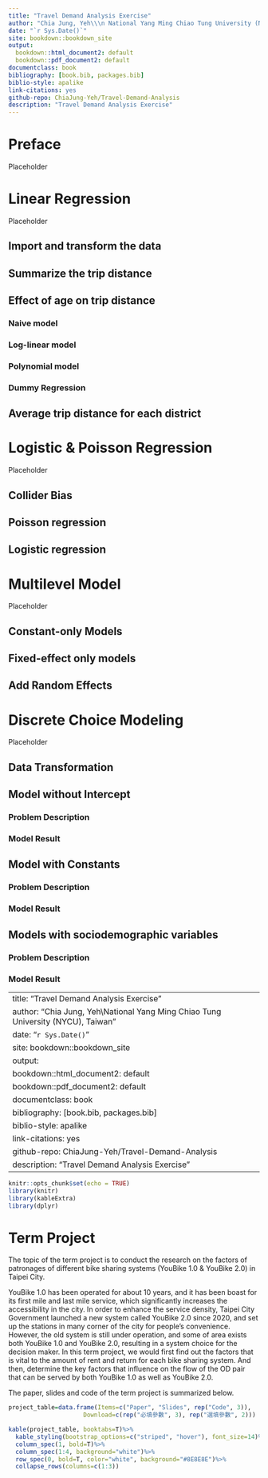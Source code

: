 ```yaml
--- 
title: "Travel Demand Analysis Exercise"
author: "Chia Jung, Yeh\\\n National Yang Ming Chiao Tung University (NYCU), Taiwan"
date: "`r Sys.Date()`"
site: bookdown::bookdown_site
output:
  bookdown::html_document2: default
  bookdown::pdf_document2: default
documentclass: book
bibliography: [book.bib, packages.bib]
biblio-style: apalike
link-citations: yes
github-repo: ChiaJung-Yeh/Travel-Demand-Analysis
description: "Travel Demand Analysis Exercise"
---
```


# **Preface** {-}

Placeholder



<!--chapter:end:index.Rmd-->


# Linear Regression

Placeholder


## Import and transform the data  
## Summarize the trip distance
## Effect of age on trip distance  
### Naive model
### Log-linear model
### Polynomial model
### Dummy Regression
## Average trip distance for each district

<!--chapter:end:01-Exercise_1.Rmd-->


# Logistic & Poisson Regression

Placeholder


## Collider Bias
## Poisson regression
## Logistic regression

<!--chapter:end:02-Exercise_2.Rmd-->


# Multilevel Model

Placeholder


## Constant-only Models
## Fixed-effect only models
## Add Random Effects

<!--chapter:end:03-Exercise_3.Rmd-->


# Discrete Choice Modeling

Placeholder


## Data Transformation  
## Model without Intercept
### Problem Description  
### Model Result
## Model with Constants
### Problem Description  
### Model Result
## Models with sociodemographic variables
### Problem Description  
### Model Result

<!--chapter:end:04-Exercise_4.Rmd-->

--- 
title: "Travel Demand Analysis Exercise"
author: "Chia Jung, Yeh\\\n National Yang Ming Chiao Tung University (NYCU), Taiwan"
date: "`r Sys.Date()`"
site: bookdown::bookdown_site
output:
  bookdown::html_document2: default
  bookdown::pdf_document2: default
documentclass: book
bibliography: [book.bib, packages.bib]
biblio-style: apalike
link-citations: yes
github-repo: ChiaJung-Yeh/Travel-Demand-Analysis
description: "Travel Demand Analysis Exercise"
---

```r
knitr::opts_chunk$set(echo = TRUE)
library(knitr)
library(kableExtra)
library(dplyr)
```


# **Term Project** {-}  
The topic of the term project is to conduct the research on the factors of patronages of different bike sharing
systems (YouBike 1.0 & YouBike 2.0) in Taipei City.  

YouBike 1.0 has been operated for about 10 years, and it has been boast for its first mile and last mile service, which significantly increases the accessibility in the city. In order to enhance the service density, Taipei City Government launched a new system called YouBike 2.0 since 2020, and set up the stations in many corner of the city for people's convenience. However, the old system is still under operation, and some of area exists both YouBike 1.0 and YouBike 2.0, resulting in a system choice for the decision maker. In this term project, we would first find out the factors that is vital to the amount of rent and return for each bike sharing system. And then, determine the key factors that influence on the flow of the OD pair that can be served by both YouBike 1.0 as well as YouBike 2.0.  

The paper, slides and code of the term project is summarized below.  
  

```r
project_table=data.frame(Items=c("Paper", "Slides", rep("Code", 3)),
                     Download=c(rep("必填參數", 3), rep("選填參數", 2)))

kable(project_table, booktabs=T)%>%
  kable_styling(bootstrap_options=c("striped", "hover"), font_size=14)%>%
  column_spec(1, bold=T)%>%
  column_spec(1:4, background="white")%>%
  row_spec(0, bold=T, color="white", background="#8E8E8E")%>%
  collapse_rows(columns=c(1:3))
```






<!--chapter:end:Term_Project.Rmd-->

